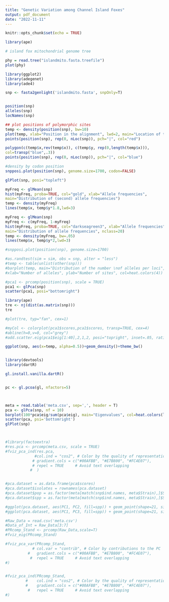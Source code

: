 ```yaml
---
title: "Genetic Variation among Channel Island Foxes"
output: pdf_document
date: "2022-11-11"
---
```


```r
knitr::opts_chunk$set(echo = TRUE)

library(ape)

```

```r
# island fox mitochondrial genome tree

phy = read.tree("islandmito.fasta.treefile")
plot(phy)

```

```r
library(ggplot2)
library(adegenet)
library(ade4)

snp <- fasta2genlight('islandmito.fasta', snpOnly=T)


position(snp)
alleles(snp)
locNames(snp)

## plot positions of polymorphic sites
temp <- density(position(snp), bw=10)
plot(temp, xlab="Position in the alignment", lwd=2, main="Location of the SNPs")
points(position(snp), rep(0, nLoc(snp)), pch="|", col="red")

polygon(c(temp$x,rev(temp$x)), c(temp$y, rep(0,length(temp$x))),
col=transp("blue",.3))
points(position(snp), rep(0, nLoc(snp)), pch="|", col="blue")

```

```r
#density by codon position
snpposi.plot(position(snp), genome.size=1700, codon=FALSE)

glPlot(snp, posi="topleft")

myFreq <- glMean(snp)
hist(myFreq, proba=TRUE, col="gold", xlab="Allele frequencies",
main="Distribution of (second) allele frequencies")
temp <- density(myFreq)
lines(temp$x, temp$y*1.8,lwd=3)

myFreq <- glMean(snp)
myFreq <- c(myFreq, 1-myFreq)
hist(myFreq, proba=TRUE, col="darkseagreen3", xlab="Allele frequencies",
main="Distribution of allele frequencies", nclass=20)
temp <- density(myFreq, bw=.05)
lines(temp$x, temp$y*2,lwd=3)

#snpposi.plot(position(snp), genome.size=1700)

#as.randtest(sim = sim, obs = snp, alter = "less")
#temp <- table(unlist(other(snp)))
#barplot(temp, main="Distribution of the number \nof alleles per loci",
#xlab="Number of alleles", ylab="Number of sites", col=heat.colors(4))

```

```r
#pca1 <- prcomp(position(snp), scale = TRUE)
pca1 <- glPca(snp)
scatter(pca1, posi="bottomright")

library(ape)
tre <- nj(dist(as.matrix(snp)))
tre

#plot(tre, typ="fan", cex=1)

#myCol <- colorplot(pca1$scores,pca1$scores, transp=TRUE, cex=4)
#abline(h=0,v=0, col="grey")
#add.scatter.eig(pca1$eig[1:40],2,1,2, posi="topright", inset=.05, ratio=.3)


```

```r
ggplot(snp, aes(x=temp, alpha=0.5))+geom_density()+theme_bw()


library(devtools)
library(dartR)

gl.install.vanilla.dartR()


pc <- gl.pcoa(gl, nfactors=5)




```

```r
meta = read.table('meta.csv', sep=',', header = T)
pca <- glPca(snp, nf = 10)
barplot(100*pca$eig/sum(pca$eig), main="Eigenvalues", col=heat.colors(length(pca$eig)))
scatter(pca, psi='bottomright')
glPlot(snp)



#library(factoextra)
#res.pca <- prcomp(meta.csv, scale = TRUE)
#fviz_pca_ind(res.pca,
             #col.ind = "cos2", # Color by the quality of representation
            # gradient.cols = c("#00AFBB", "#E7B800", "#FC4E07"),
            # repel = TRUE     # Avoid text overlapping
           #  )


#pca.dataset = as.data.frame(pca$scores)
#pca.dataset$isolates = rownames(pca.dataset)
#pca.dataset$pop = as.factor(meta[match(snp$ind.names, meta$Strain),]$SamplingSite)
#pca.dataset$spp = as.factor(meta[match(snp$ind.names, meta$Strain),]$Species)

#ggplot(pca.dataset, aes(PC1, PC2, fill=spp)) + geom_point(shape=21, size=3, alpha=0.7)
#ggplot(pca.dataset, aes(PC1, PC3, fill=spp)) + geom_point(shape=21, size=3, alpha=0.7)


```

```r
#Raw_Data = read.csv('meta.csv')
#Data_of_Int = Raw_Data[3:7]
#PRcomp_Stand <- prcomp(Raw_Data,scale=T)
#fviz_eig(PRcomp_Stand)

#fviz_pca_var(PRcomp_Stand,
            # col.var = "contrib", # Color by contributions to the PC
          #   gradient.cols = c("#00AFBB", "#E7B800", "#FC4E07"),
           #  repel = TRUE     # Avoid text overlapping
#)


#fviz_pca_ind(PRcomp_Stand,
         #    col.ind = "cos2", # Color by the quality of representation
         #    gradient.cols = c("#00AFBB", "#E7B800", "#FC4E07"),
          #   repel = TRUE     # Avoid text overlapping
#)


```
